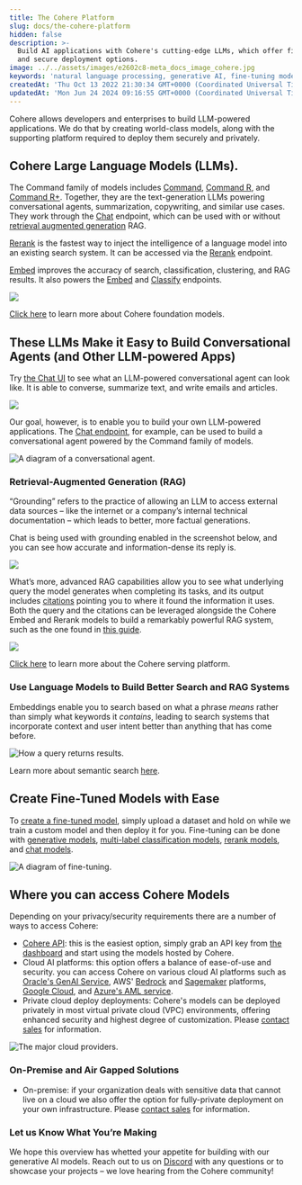 ```yaml
---
title: The Cohere Platform
slug: docs/the-cohere-platform
hidden: false
description: >-
  Build AI applications with Cohere's cutting-edge LLMs, which offer fine-tuning
  and secure deployment options.
image: ../../assets/images/e2602c8-meta_docs_image_cohere.jpg
keywords: 'natural language processing, generative AI, fine-tuning models'
createdAt: 'Thu Oct 13 2022 21:30:34 GMT+0000 (Coordinated Universal Time)'
updatedAt: 'Mon Jun 24 2024 09:16:55 GMT+0000 (Coordinated Universal Time)'
---
```

Cohere allows developers and enterprises to build LLM-powered applications. We do that by creating world-class models, along with the supporting platform required to deploy them securely and privately.

## Cohere Large Language Models (LLMs).

The Command family of models includes [Command](https://cohere.com/models/command), [Command R](/docs/command-r), and [Command R+](/docs/command-r-plus). Together, they are the text-generation LLMs powering conversational agents, summarization, copywriting, and similar use cases. They work through the [Chat](/reference/chat) endpoint, which can be used with or without [retrieval augmented generation](/docs/retrieval-augmented-generation-rag) RAG.

[Rerank](https://cohere.com/blog/rerank/) is the fastest way to inject the intelligence of a language model into an existing search system. It can be accessed via the [Rerank](/reference/rerank-1) endpoint.

[Embed](https://cohere.com/models/embed) improves the accuracy of search, classification, clustering, and RAG results. It also powers the [Embed](/reference/embed) and [Classify](/reference/classify) endpoints.


<img src="../../assets/images//b483350-Visual_1.png" />

[Click here](/docs/foundation-models) to learn more about Cohere foundation models.

## These LLMs Make it Easy to Build Conversational Agents (and Other LLM-powered Apps)

Try [the Chat UI](https://coral.cohere.com) to see what an LLM-powered conversational agent can look like. It is able to converse, summarize text, and write emails and articles.

<img src="../../assets/images//ebb82f9-Screenshot_2024-07-10_at_9.27.11_AM.png" />

Our goal, however, is to enable you to build your own LLM-powered applications. The [Chat endpoint](/docs/chat-api), for example, can be used to build a conversational agent powered by the Command family of models. 

<img src="../../assets/images//f4a351b-Visual_3.png" alt="A diagram of a conversational agent." />

### Retrieval-Augmented Generation (RAG)

“Grounding” refers to the practice of allowing an LLM to access external data sources – like the internet or a company’s internal technical documentation – which leads to better, more factual generations. 

Chat is being used with grounding enabled in the screenshot below, and you can see how accurate and information-dense its reply is.

<img src="../../assets/images//04315e6-Screenshot_2024-07-10_at_9.29.25_AM.png" />


What’s more, advanced RAG capabilities allow you to see what underlying query the model generates when completing its tasks, and its output includes [citations](/docs/documents-and-citations) pointing you to where it found the information it uses. Both the query and the citations can be leveraged alongside the Cohere Embed and Rerank models to build a remarkably powerful RAG system, such as the one found in [this guide](https://cohere.com/llmu/rag-chatbot).

<img src="../../assets/images//545e35e-Visual_5.png" />

[Click here](/docs/serving-platform) to learn more about the Cohere serving platform.

### Use Language Models to Build Better Search and RAG Systems

Embeddings enable you to search based on what a phrase _means_ rather than simply what keywords it _contains_, leading to search systems that incorporate context and user intent better than anything that has come before.

<img src="../../assets/images//04fe094-Visual_6.png" alt="How a query returns results." />

Learn more about semantic search [here](https://cohere.com/llmu/what-is-semantic-search).

## Create Fine-Tuned Models with Ease

To [create a fine-tuned model](/docs/fine-tuning), simply upload a dataset and hold on while we train a custom model and then deploy it for you. Fine-tuning can be done with [generative models](/docs/generate-fine-tuning), [multi-label classification models](/docs/classify-fine-tuning), [rerank models](/docs/rerank-fine-tuning), and [chat models](/docs/chat-fine-tuning).

<img src="../../assets/images//980660f-Visual_7.png" alt="A diagram of fine-tuning." />

## Where you can access Cohere Models

Depending on your privacy/security requirements there are a number of ways to access Cohere:

- [Cohere API](/reference/about): this is the easiest option, simply grab an API key from [the dashboard](https://dashboard.cohere.com/) and start using the models hosted by Cohere.
- Cloud AI platforms: this option offers a balance of ease-of-use and security. you can access Cohere on various cloud AI platforms such as [Oracle's GenAI Service](https://www.oracle.com/uk/artificial-intelligence/generative-ai/large-language-models/), AWS' [Bedrock](https://aws.amazon.com/bedrock/cohere-command-embed/) and [Sagemaker](https://aws.amazon.com/blogs/machine-learning/cohere-brings-language-ai-to-amazon-sagemaker/) platforms, [Google Cloud](https://console.cloud.google.com/marketplace/product/cohere-id-public/cohere-public?ref=txt.cohere.com), and [Azure's AML service](https://cohere.com/blog/coheres-enterprise-ai-models-coming-soon-to-microsoft-azure-ai-as-a-managed-service/).
- Private cloud deploy deployments: Cohere's models can be deployed privately in most virtual private cloud (VPC) environments, offering enhanced security and highest degree of customization. Please [contact sales](emailto:team@cohere.com) for information.

<img src="../../assets/images//2ce36b1-Visual_8.png" alt="The major cloud providers." />


### On-Premise and Air Gapped Solutions

- On-premise: if your organization deals with sensitive data that cannot live on a cloud we also offer the option for fully-private deployment on your own infrastructure. Please [contact sales](emailto:team@cohere.com) for information.

### Let us Know What You’re Making

We hope this overview has whetted your appetite for building with our generative AI models. Reach out to us on [Discord](https://discord.com/invite/co-mmunity) with any questions or to showcase your projects – we love hearing from the Cohere community!
